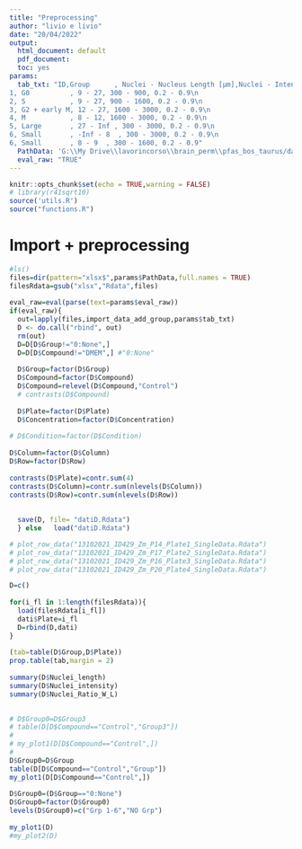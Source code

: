 ```yaml
--- 
title: "Preprocessing" 
author: "livio e livio" 
date: "20/04/2022" 
output: 
  html_document: default 
  pdf_document:  
  toc: yes 
params: 
  tab_txt: "ID,Group      , Nuclei - Nucleus Length [µm],Nuclei - Intensity Nucleus HOECHST 33342 Mean,Nuclei - Nucleus Ratio Width to Length \n
1, G0          , 9 - 27, 300 - 900, 0.2 - 0.9\n
2, S           , 9 - 27, 900 - 1600, 0.2 - 0.9\n
3, G2 + early M, 12 - 27, 1600 - 3000, 0.2 - 0.9\n
4, M           , 8 - 12, 1600 - 3000, 0.2 - 0.9\n
5, Large       , 27 - Inf , 300 - 3000, 0.2 - 0.9\n
6, Small       , -Inf - 8  , 300 - 3000, 0.2 - 0.9\n
6, Small       , 8 - 9  , 300 - 1600, 0.2 - 0.9"
  PathData: 'G:\\My Drive\\lavorincorso\\brain_perm\\pfas_bos_taurus/data/' 
  eval_raw: "TRUE" 
--- 
```

 
```r
knitr::opts_chunk$set(echo = TRUE,warning = FALSE) 
# library(r41sqrt10) 
source('utils.R') 
source("functions.R") 
``` 
 
# Import + preprocessing 
 
```r
#ls() 
files=dir(pattern="xlsx$",params$PathData,full.names = TRUE) 
filesRdata=gsub("xlsx","Rdata",files) 
 
eval_raw=eval(parse(text=params$eval_raw)) 
if(eval_raw){ 
  out=lapply(files,import_data_add_group,params$tab_txt) 
  D <- do.call("rbind", out) 
  rm(out) 
  D=D[D$Group!="0:None",]  
  D=D[D$Compound!="DMEM",] #"0:None" 
   
  D$Group=factor(D$Group) 
  D$Compound=factor(D$Compound) 
  D$Compound=relevel(D$Compound,"Control") 
  # contrasts(D$Compound) 
   
  D$Plate=factor(D$Plate) 
  D$Concentration=factor(D$Concentration) 
   
# D$Condition=factor(D$Condition) 
   
D$Column=factor(D$Column) 
D$Row=factor(D$Row) 
 
contrasts(D$Plate)=contr.sum(4) 
contrasts(D$Column)=contr.sum(nlevels(D$Column)) 
contrasts(D$Row)=contr.sum(nlevels(D$Row)) 
 
 
  save(D, file= "datiD.Rdata") 
  } else   load("datiD.Rdata") 
``` 
```r
 
# plot_row_data("13102021_ID429_Zm_P14_Plate1_SingleData.Rdata") 
# plot_row_data("13102021_ID429_Zm_P17_Plate2_SingleData.Rdata") 
# plot_row_data("13102021_ID429_Zm_P16_Plate3_SingleData.Rdata") 
# plot_row_data("13102021_ID429_Zm_P20_Plate4_SingleData.Rdata") 
``` 
 
```r
D=c() 
 
for(i_fl in 1:length(filesRdata)){ 
  load(filesRdata[i_fl]) 
  dati$Plate=i_fl 
  D=rbind(D,dati) 
} 
 
(tab=table(D$Group,D$Plate)) 
prop.table(tab,margin = 2) 
 
summary(D$Nuclei_length) 
summary(D$Nuclei_intensity) 
summary(D$Nuclei_Ratio_W_L) 
 
``` 
 
```r
# D$Group0=D$Group3 
# table(D[D$Compound=="Control","Group3"]) 
#  
# my_plot1(D[D$Compound=="Control",]) 
#  
D$Group0=D$Group 
table(D[D$Compound=="Control","Group"]) 
my_plot1(D[D$Compound=="Control",]) 
 
D$Group0=(D$Group=="0:None") 
D$Group0=factor(D$Group0) 
levels(D$Group0)=c("Grp 1-6","NO Grp") 
 
my_plot1(D) 
#my_plot2(D) 
 
``` 
 
